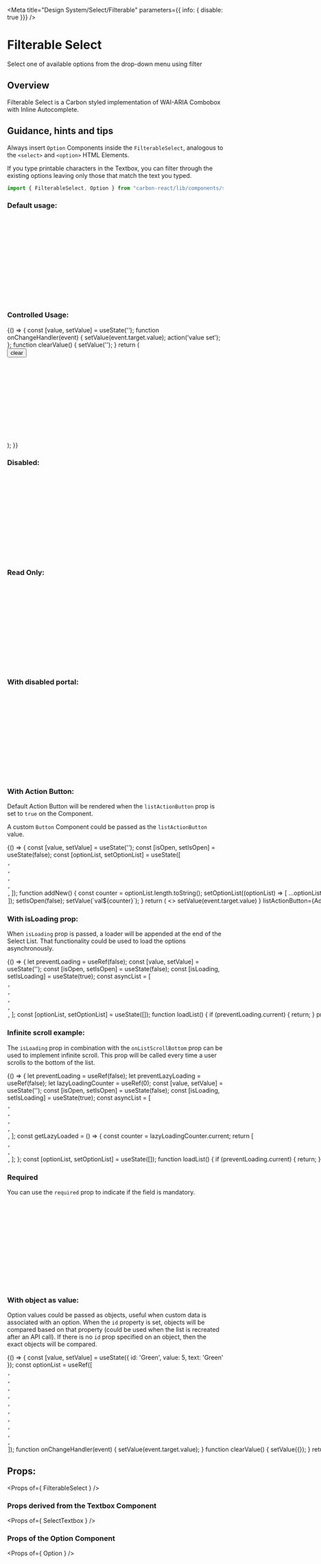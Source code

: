 
<Meta title="Design System/Select/Filterable" parameters={{ info: { disable: true }}} />

# Filterable Select

Select one of available options from the drop-down menu using filter

## Overview 

Filterable Select is a Carbon styled implementation of WAI-ARIA Combobox with Inline Autocomplete.

## Guidance, hints and tips 

Always insert `Option` Components inside the `FilterableSelect`, analogous to the `<select>` and `<option>` HTML Elements.

If you type printable characters in the Textbox,
you can filter through the existing options leaving only those that match the text you typed.

```javascript
import { FilterableSelect, Option } from "carbon-react/lib/components/select";
```

### Default usage:

<Preview>
  <Story name="default">
    <FilterableSelect
      name='simple'
      id='simple'
      label='label'
      labelInline
      onOpen={ action('onOpen') }
      onChange={ action('onChange') }
      onClick={ action('onClick') }
      onFocus={ action('onFocus') }
      onBlur={ action('onBlur') }
      onKeyDown={ action('onKeyDown') }
    >
      <Option text='Amber' value='1' />
      <Option text='Black' value='2' />
      <Option text='Blue' value='3' />
      <Option text='Brown' value='4' />
      <Option text='Green' value='5' />
      <Option text='Orange' value='6' />
      <Option text='Pink' value='7' />
      <Option text='Purple' value='8' />
      <Option text='Red' value='9' />
      <Option text='White' value='10' />
      <Option text='Yellow' value='11' />
    </FilterableSelect>
  </Story>
</Preview>

### Controlled Usage:

<Preview>
  <Story name="controlled" parameters={{ chromatic: { disable: true }}}>
    {() => {
      const [value, setValue] = useState('');
      function onChangeHandler(event) {
        setValue(event.target.value);
        action('value set');
      };
      function clearValue() {
        setValue('');
      }
      return (
        <div>
          <Button onClick={ clearValue } mb={ 2 }>clear</Button>
          <FilterableSelect
            id='controlled'
            name='controlled'
            value={ value }
            onChange={ onChangeHandler }
          >
            <Option text='Amber' value='1' />
            <Option text='Black' value='2' />
            <Option text='Blue' value='3' />
            <Option text='Brown' value='4' />
            <Option text='Green' value='5' />
            <Option text='Orange' value='6' />
            <Option text='Pink' value='7' />
            <Option text='Purple' value='8' />
            <Option text='Red' value='9' />
            <Option text='White' value='10' />
            <Option text='Yellow' value='11' />
          </FilterableSelect>
        </div>
      );
    }}
  </Story>
</Preview>

### Disabled:

<Preview>
  <Story name="disabled">
    <FilterableSelect name='disabled' id='disabled' defaultValue='3' disabled>
      <Option text='Amber' value='1' />
      <Option text='Black' value='2' />
      <Option text='Blue' value='3' />
      <Option text='Brown' value='4' />
      <Option text='Green' value='5' />
      <Option text='Orange' value='6' />
      <Option text='Pink' value='7' />
      <Option text='Purple' value='8' />
      <Option text='Red' value='9' />
      <Option text='White' value='10' />
      <Option text='Yellow' value='11' />
    </FilterableSelect>
  </Story>
</Preview>

### Read Only:

<Preview>
  <Story name="readonly">
    <FilterableSelect name='readonly' id='readonly' defaultValue='4' readOnly>
      <Option text='Amber' value='1' />
      <Option text='Black' value='2' />
      <Option text='Blue' value='3' />
      <Option text='Brown' value='4' />
      <Option text='Green' value='5' />
      <Option text='Orange' value='6' />
      <Option text='Pink' value='7' />
      <Option text='Purple' value='8' />
      <Option text='Red' value='9' />
      <Option text='White' value='10' />
      <Option text='Yellow' value='11' />
    </FilterableSelect>
  </Story>
</Preview>

### With disabled portal:

<Preview>
  <Story name="withDisabledPortal" parameters={{ chromatic: { disable: true }}} >
    <FilterableSelect disablePortal name='withDisabledPortal' id='withDisabledPortal' defaultValue='4'>
      <Option text='Amber' value='1' />
      <Option text='Black' value='2' />
      <Option text='Blue' value='3' />
      <Option text='Brown' value='4' />
      <Option text='Green' value='5' />
      <Option text='Orange' value='6' />
      <Option text='Pink' value='7' />
      <Option text='Purple' value='8' />
      <Option text='Red' value='9' />
      <Option text='White' value='10' />
      <Option text='Yellow' value='11' />
    </FilterableSelect>
  </Story>
</Preview>

### With Action Button:
Default Action Button will be rendered when the `listActionButton` prop is set to `true` on the Component.

A custom `Button` Component could be passed as the `listActionButton` value. 

<Preview>
  <Story name="with action button" parameters={{ chromatic: { disable: true }}} > 
    {() => {
      const [value, setValue] = useState('');
      const [isOpen, setIsOpen] = useState(false);
      const [optionList, setOptionList] = useState([
        <Option text='Amber' value='amber' key='Amber' />,
        <Option text='Black' value='black' key='Black' />,
        <Option text='Blue' value='blue' key='Blue' />,
        <Option text='Brown' value='brown' key='Brown' />,
        <Option text='Green' value='green' key='Green' />,
      ]);
      function addNew() {
        const counter = optionList.length.toString();
        setOptionList((optionList) => [
          ...optionList,
          <Option text={ `New${counter}` } value={ `val${counter}` } key={ `New${counter}` }/>
        ]);
        setIsOpen(false);
        setValue(`val${counter}`);
      }
      return (
        <>
          <FilterableSelect
            name='action'
            id='action'
            label='label'
            value={ value }
            onChange={ (event) => setValue(event.target.value) }
            listActionButton={<Button iconType='add' iconPosition='after'>Add a New Element</Button>}
            onListAction={ () => setIsOpen(true) }
          >
            { optionList }
          </FilterableSelect>
          <Dialog
            open={ isOpen }
            onCancel={ () => setIsOpen(false) }
            title='Dialog component triggered on action'
          >
            <Button onClick={ addNew }>Add new</Button>
          </Dialog>
        </>
      );
    }}
  </Story>
</Preview>

### With isLoading prop:
When `isLoading` prop is passed, a loader will be appended at the end of the Select List. That functionality could be used to load the options asynchronously.

<Preview>
  <Story name="with isLoading prop" parameters={{ chromatic: { disable: true }}} > 
    {() => {
      let preventLoading = useRef(false);
      const [value, setValue] = useState('');
      const [isOpen, setIsOpen] = useState(false);
      const [isLoading, setIsLoading] = useState(true);
      const asyncList = [
        <Option text='Amber' value='amber' key='Amber' />,
        <Option text='Black' value='black' key='Black' />,
        <Option text='Blue' value='blue' key='Blue' />,
        <Option text='Brown' value='brown' key='Brown' />,
        <Option text='Green' value='green' key='Green' />,
      ];
      const [optionList, setOptionList] = useState([]);
      function loadList() {
        if (preventLoading.current) {
          return;
        }
        preventLoading.current = true;
        setIsLoading(true);
        setTimeout(() => {
          setIsLoading(false);
          setOptionList(asyncList)
        }, 2000);
      }
      function clearData() {
        setOptionList([]);
        setValue('');
        preventLoading.current = false;
      }
      return (
        <div>
          <Button onClick={ clearData } mb={ 2 }>reset</Button>
          <FilterableSelect
            name='isLoading'
            id='isLoading'
            label='label'
            value={ value }
            onChange={ (event) => setValue(event.target.value) }
            onOpen={ () => loadList() }
            isLoading={ isLoading }
          >
            { optionList }
          </FilterableSelect>
        </div>
      );
    }}
  </Story>
</Preview>

### Infinite scroll example:
The `isLoading` prop in combination with the `onListScrollBottom` prop can be used to implement infinite scroll.
This prop will be called every time a user scrolls to the bottom of the list.

<Preview>
  <Story name="with infinite scroll" parameters={{ chromatic: { disable: true }}} > 
    {() => {
      let preventLoading = useRef(false);
      let preventLazyLoading = useRef(false);
      let lazyLoadingCounter = useRef(0);
      const [value, setValue] = useState('');
      const [isOpen, setIsOpen] = useState(false);
      const [isLoading, setIsLoading] = useState(true);
      const asyncList = [
        <Option text='Amber' value='amber' key='Amber' />,
        <Option text='Black' value='black' key='Black' />,
        <Option text='Blue' value='blue' key='Blue' />,
        <Option text='Brown' value='brown' key='Brown' />,
        <Option text='Green' value='green' key='Green' />,
      ];
      const getLazyLoaded = () => {
        const counter = lazyLoadingCounter.current;
        return [
          <Option text={`Lazy Loaded A${counter}`} value={`lazyA${counter}`} key={`lazyA${counter}`} />,
          <Option text={`Lazy Loaded B${counter}`} value={`lazyB${counter}`} key={`lazyB${counter}`} />,
          <Option text={`Lazy Loaded C${counter}`} value={`lazyC${counter}`} key={`lazyC${counter}`} />,
        ];
      };
      const [optionList, setOptionList] = useState([]);
      function loadList() {
        if (preventLoading.current) {
          return;
        }
        preventLoading.current = true;
        setIsLoading(true);
        setTimeout(() => {
          setIsLoading(false);
          setOptionList(asyncList)
        }, 2000);
      }
      function onLazyLoading() {
        if (preventLazyLoading.current) {
          return;
        }
        preventLazyLoading.current = true;
        setIsLoading(true);
        setTimeout(() => {
          preventLazyLoading.current = false;
          lazyLoadingCounter.current += 1;
          setIsLoading(false);
          setOptionList((prevList) => [...prevList, ...getLazyLoaded()]);
        }, 2000);
      }
      function clearData() {
        setOptionList([]);
        setValue('');
        preventLoading.current = false;
      }
      return (
        <div>
          <Button onClick={ clearData } mb={ 2 }>reset</Button>
          <FilterableSelect
            name='infiniteScroll'
            id='infiniteScroll'
            label='label'
            value={ value }
            onChange={ (event) => setValue(event.target.value) }
            onOpen={ () => loadList() }
            isLoading={ isLoading }
            onListScrollBottom={ onLazyLoading }
          >
            { optionList }
          </FilterableSelect>
        </div>
      );
    }}
  </Story>
</Preview>

### Required

You can use the `required` prop to indicate if the field is mandatory.

<Preview>
  <Story name="required">
    <FilterableSelect
      name='required-select'
      id='required-select'
      label='Foreground Color'
      required
    >
      <Option text='Amber' value='1' />
      <Option text='Black' value='2' />
      <Option text='Blue' value='3' />
      <Option text='Brown' value='4' />
      <Option text='Green' value='5' />
      <Option text='Orange' value='6' />
      <Option text='Pink' value='7' />
      <Option text='Purple' value='8' />
      <Option text='Red' value='9' />
      <Option text='White' value='10' />
      <Option text='Yellow' value='11' />
    </FilterableSelect>
  </Story>
</Preview>

### With object as value:
Option values could be passed as objects, useful when custom data is associated with an option.
When the `id` property is set, objects will be compared based on that property (could be used when the list is recreated after an API call).
If there is no `id` prop specified on an object, then the exact objects will be compared.

<Preview>
  <Story name="with object as value" parameters={{ chromatic: { disable: true }}} >
    {() => {
      const [value, setValue] = useState({ id: 'Green', value: 5, text: 'Green' });
      const optionList = useRef([
        <Option text='Amber' key='Amber' value={ { id: 'Amber', value: 1, text: 'Amber' } } />,
        <Option text='Black' key='Black' value={ { id: 'Black', value: 2, text: 'Black' } } />,
        <Option text='Blue' key='Blue' value={ { id: 'Blue', value: 3, text: 'Blue' } } />,
        <Option text='Brown' key='Brown' value={ { id: 'Brown', value: 4, text: 'Brown' } } />,
        <Option text='Green' key='Green' value={ { id: 'Green', value: 5, text: 'Green' } } />,
        <Option text='Orange' key='Orange' value={ { id: 'Orange', value: 6, text: 'Orange' } } />,
        <Option text='Pink' key='Pink' value={ { id: 'Pink', value: 7, text: 'Pink' } } />,
        <Option text='Purple' key='Purple' value={ { id: 'Purple', value: 8, text: 'Purple' } } />,
        <Option text='Red' key='Red' value={ { id: 'Red', value: 9, text: 'Red' } } />,
        <Option text='White' key='White' value={ { id: 'White', value: 10, text: 'White' } } />,
        <Option text='Yellow' key='Yellow' value={ { id: 'Yellow', value: 11, text: 'Yellow' } } />
      ]);
      function onChangeHandler(event) {
        setValue(event.target.value);
      }
      function clearValue() {
        setValue({});
      }
      return (
        <div>
          <Button onClick={ clearValue } mb={ 2 }>clear</Button>
          <FilterableSelect
            id='with-object'
            name='with-object'
            value={ value }
            onChange={ onChangeHandler }
          >
            { optionList.current }
          </FilterableSelect>
        </div>
      );
    }}
  </Story>
</Preview>

## Props:

<Props of={ FilterableSelect } />

### Props derived from the Textbox Component

<Props of={ SelectTextbox } />

### Props of the Option Component

<Props of={ Option } />
